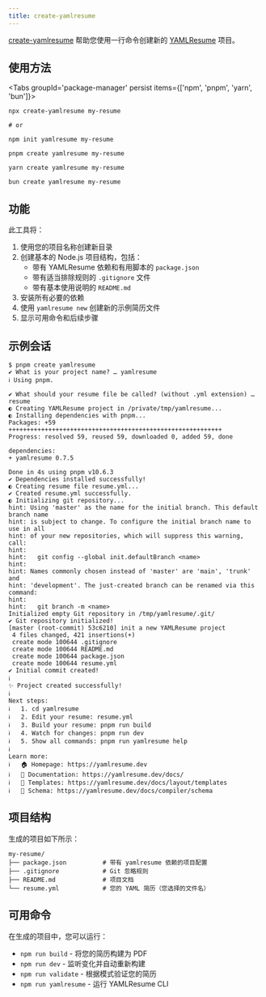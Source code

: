 ```yaml
---
title: create-yamlresume
---
```



[create-yamlresume](https://yamlresume.dev/docs/ecosystem/create-yamlresume) 帮助您使用一行命令创建新的 [YAMLResume](https://yamlresume.dev) 项目。

## 使用方法

<Tabs groupId='package-manager' persist items={['npm', 'pnpm', 'yarn', 'bun']}>
```console tab="npm"
npx create-yamlresume my-resume

# or

npm init yamlresume my-resume

````

```console tab="pnpm"
pnpm create yamlresume my-resume
````

```console tab="yarn"
yarn create yamlresume my-resume
```

```console tab="bun"
bun create yamlresume my-resume
```

</Tabs>

## 功能

此工具将：

1. 使用您的项目名称创建新目录
2. 创建基本的 Node.js 项目结构，包括：
   - 带有 YAMLResume 依赖和有用脚本的 `package.json`
   - 带有适当排除规则的 `.gitignore` 文件
   - 带有基本使用说明的 `README.md`
3. 安装所有必要的依赖
4. 使用 `yamlresume new` 创建新的示例简历文件
5. 显示可用命令和后续步骤

## 示例会话

```
$ pnpm create yamlresume
✔ What is your project name? … yamlresume
ℹ Using pnpm.

✔ What should your resume file be called? (without .yml extension) … resume
◐ Creating YAMLResume project in /private/tmp/yamlresume...
◐ Installing dependencies with pnpm...
Packages: +59
+++++++++++++++++++++++++++++++++++++++++++++++++++++++++++
Progress: resolved 59, reused 59, downloaded 0, added 59, done

dependencies:
+ yamlresume 0.7.5

Done in 4s using pnpm v10.6.3
✔ Dependencies installed successfully!
◐ Creating resume file resume.yml...
✔ Created resume.yml successfully.
◐ Initializing git repository...
hint: Using 'master' as the name for the initial branch. This default branch name
hint: is subject to change. To configure the initial branch name to use in all
hint: of your new repositories, which will suppress this warning, call:
hint:
hint:   git config --global init.defaultBranch <name>
hint:
hint: Names commonly chosen instead of 'master' are 'main', 'trunk' and
hint: 'development'. The just-created branch can be renamed via this command:
hint:
hint:   git branch -m <name>
Initialized empty Git repository in /tmp/yamlresume/.git/
✔ Git repository initialized!
[master (root-commit) 53c6210] init a new YAMLResume project
 4 files changed, 421 insertions(+)
 create mode 100644 .gitignore
 create mode 100644 README.md
 create mode 100644 package.json
 create mode 100644 resume.yml
✔ Initial commit created!
ℹ
✨ Project created successfully!
ℹ
Next steps:
ℹ   1. cd yamlresume
ℹ   2. Edit your resume: resume.yml
ℹ   3. Build your resume: pnpm run build
ℹ   4. Watch for changes: pnpm run dev
ℹ   5. Show all commands: pnpm run yamlresume help
ℹ
Learn more:
ℹ   🏠 Homepage: https://yamlresume.dev
ℹ   📖 Documentation: https://yamlresume.dev/docs/
ℹ   🎨 Templates: https://yamlresume.dev/docs/layout/templates
ℹ   📝 Schema: https://yamlresume.dev/docs/compiler/schema
```

## 项目结构

生成的项目如下所示：

```
my-resume/
├── package.json          # 带有 yamlresume 依赖的项目配置
├── .gitignore            # Git 忽略规则
├── README.md             # 项目文档
└── resume.yml            # 您的 YAML 简历（您选择的文件名）
```

## 可用命令

在生成的项目中，您可以运行：

- `npm run build` - 将您的简历构建为 PDF
- `npm run dev` - 监听变化并自动重新构建
- `npm run validate` - 根据模式验证您的简历
- `npm run yamlresume` - 运行 YAMLResume CLI

